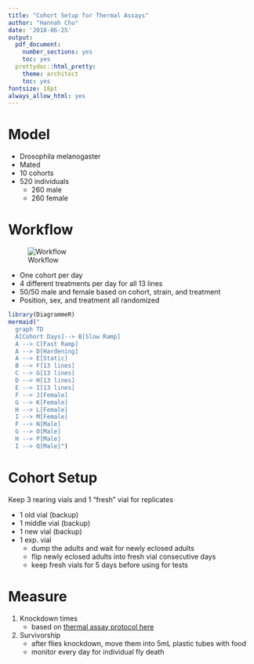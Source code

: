 ```yaml
---
title: "Cohort Setup for Thermal Assays"
author: "Hannah Chu"
date: '2018-06-25'
output:
  pdf_document:
    number_sections: yes
    toc: yes
  prettydoc::html_pretty:
    theme: architect
    toc: yes
fontsize: 18pt
always_allow_html: yes
---
```

# Model

* Drosophila melanogaster
* Mated
* 10 cohorts
* 520 individuals
    * 260 male
    * 260 female

# Workflow

![Workflow](/Users/Pikachu/Desktop/Proteome_stability_project/2018-06-25_workflow)

* One cohort per day
* 4 different treatments per day for all 13 lines
* 50/50 male and female based on cohort, strain, and treatment
* Position, sex, and treatment all randomized

```r
library(DiagrammeR)
mermaid("
  graph TD
  A[Cohort Days]--> B[Slow Ramp]
  A --> C[Fast Ramp]
  A --> D[Hardening]
  A --> E[Static]
  B --> F[13 lines]
  C --> G[13 lines]
  D --> H[13 lines]
  E --> I[13 lines]
  F --> J[Female]
  G --> K[Female]
  H --> L[Female]
  I --> M[Female]
  F --> N[Male]
  G --> O[Male]
  H --> P[Male]
  I --> Q[Male]")
```

# Cohort Setup
Keep 3 rearing vials and 1 "fresh" vial for replicates

* 1 old vial (backup)
* 1 middle vial (backup)
* 1 new vial (backup)
* 1 exp. vial
    * dump the adults and wait for newly eclosed adults
    * flip newly eclosed adults into fresh vial consecutive days
    * keep fresh vials for 5 days before using for tests

# Measure

1. Knockdown times
    * based on [thermal assay protocol here](https://adnguyen.github.io/Hahn_lab_protocols/2018-06-14_HC_Thermal_Hardiness_Assays_in_D_melanogaster.html)
2. Survivorship
    * after flies knockdown, move them into 5mL plastic tubes with food
    * monitor every day for individual fly death 